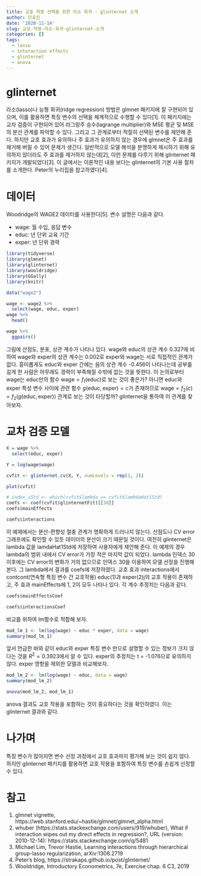 ```yaml
---
title: 교호 작용 선택을 위한 라소 회귀 - glinternet 소개
author: 단호진
date: '2020-11-14'
slug: 교호-작용-라소-회귀-glinternet-소개
categories: []
tags:
  - lasso
  - interaction effects
  - glinternet
  - anova
---
```


# glinternet

라소(lasso)나 능형 회귀(ridge regression) 방법은 glmnet 패키지에 잘 구현되어 있으며, 이를 활용하면 특징 변수의 선택을 체계적으로 수행할 수 있다[1]. 이 패키지에는 교차 검증이 구현되어 있어 라그랑주 승수(lagrange multiplier)와 MSE 평균 및 MSE의 분산 관계를 파악할 수 있다. 그리고 그 관계로부터 적절히 선택된 변수를 제안해 준다. 하지만 교호 효과가 유의하나 주 효과가 유의하지 않는 경우에 glmnet은 주 효과를 제거해 버릴 수 있어 문제가 생긴다. 일반적으로 모델 해석을 분명하게 제시하기 위해 유의하지 않더라도 주 효과를 제거하지 않는데[2], 이런 문제를 다루기 위해 glinternet 패키지가 개발되었다[3]. 이 글에서는 이론적인 내용 보다는 glinternet의 기본 사용 절차를 소개한다. Peter의 누리집을 참고하였다[4].

# 데이터

Woodridge의 WAGE2 데이터를 사용한다[5]. 변수 설명은 다음과 같다.

* wage: 월 수입, 응답 변수
* educ: 년 단위 교육 기간
* exper: 년 단위 경력

```r
library(tidyverse)
library(glmnet)
library(glinternet)
library(wooldridge)
library(GGally)
library(knitr)

data("wage2")

wage <- wage2 %>%
  select(wage, educ, exper)
wage %>%
  head()
```


```r
wage %>%
  ggpairs()
```

그림에 산점도, 분포, 상관 계수가 나타나 있다. wage와 educ의 상관 계수 0.327에 비하여 wage와 exper의 상관 계수는 0.002로 exper와 wage는 서로 직접적인 관계가 없다. 흥미롭게도 educ와 exper 간에는 음의 상관 계수 -0.456이 나타나는데 공부를 길게 한 사람은 아무래도 경력이 부족해질 수밖에 없는 것을 뜻한다. 이 논의로부터 wage는 educ만의 함수 $\text{wage} = f_1(\text{educ})$로 보는 것이 좋은가? 아니면 educ와 exper 특성 변수 사이에 관련 함수 $g(\text{educ}, \text{exper}) = c$가 존재하므로 $\text{wage} = f_2(c)  = f_2(g(\text{educ}, \text{exper}))$ 관계로 보는 것이 타당할까? glinternet을 통하여 이 관계를 찾아보자.

# 교차 검증 모델

```r
X = wage %>%
  select(educ, exper)

Y = log(wage$wage)

cvfit <- glinternet.cv(X, Y, numLevels = rep(1, 2))

plot(cvfit)
```

```r
# index_iStd <- which(cvfit$lambda == cvfit$lambdaHat1Std)
coefs <- coef(cvfit$glinternetFit)[[30]]
coefs$mainEffects
```

```r
coefs$interactions
```

이 예제에서는 분산-편향성 절충 관계가 명확하게 드러나지 않는다. 산점도나 CV error 그래프에도 확인할 수 있듯 데이터의 분산이 크기 때문일 것이다. 여전히 glinternet은 lambda 값을 lamdaHat1Std에 저장하여 사용자에게 제안해 준다. 이 예제의 경우 lambda의 범위 내에서 CV error가 가장 적은 마지막 값이 되었다. lambda 인덱스 30이후에는 CV error의 변화가 거의 없으므로 인덱스 30을 이용하여 모델 선정을 진행해 본다. 그 lambda에서 결과를 coefs에 저장하였다. 교호 효과 interactions에서 contcont(연속형 특징 변수 간 교호작용) educ(1)과 exper(2)j의 교호 작용이 존재하고, 주 효과 mainEffects에 1, 2이 모두 나타나 있다. 각 계수 추정치는 다음과 같다.


```r
coefs$mainEffectsCoef
```


```r
coefs$interactionsCoef
```

비교를 위하여 lm함수로 적합해 보자.

```r
mod_lm_1 <- lm(log(wage) ~ educ * exper, data = wage)
summary(mod_lm_1)
```

앞서 언급한 바와 같이 educ와 exper 특징 변수 만으로 설명할 수 있는 정보가 크지 않다는 것을 $R^2 = 0.3923$에서 알 수 있다. exper의 추정치는 t = -1.076으로 유의하지 않다. exper 영향을 제외한 모델과 비교해보자.


```r
mod_lm_2 <- lm(log(wage) ~ educ, data = wage)
summary(mod_lm_2)
```

```r
anova(mod_lm_2, mod_lm_1)
```

anova 결과도 교호 작용을 포함하는 것이 중요하다는 것을 확인하였다. 이는 glinternet 결과와 같다.

# 나가며

특징 변수가 많아지면 변수 선정 과정에서 교호 효과까지 평가해 보는 것이 쉽지 않다. 하지만 glinternet 패키지를 활용하면 교호 작용을 포함하여 특징 변수를 손쉽게 선정할 수 있다.

# 참고

1. glmnet vignette, https://web.stanford.edu/~hastie/glmnet/glmnet_alpha.html
2. whuber (https://stats.stackexchange.com/users/919/whuber), What if interaction wipes out my direct effects in regression?, URL (version: 2010-12-14): https://stats.stackexchange.com/q/5481
3. Michael Lim, Trevor Hastie, Learning interactions through hierarchical group-lasso regularization, 	 arXiv:1308.2719
4. Peter's blog, https://strakaps.github.io/post/glinternet/
5. Wooldridge, Introductory Econometrics, 7e, Exercise chap. 6 C3, 2019